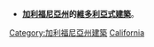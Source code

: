 {{Commons category|Victorian architecture in California}}
{{GeoGroupTemplate}}
* '''[[加利福尼亞州|加利福尼亞州]]的[[維多利亞式建築|維多利亞式建築]]'''。

[[Category:加利福尼亞州建築|Category:加利福尼亞州建築]]
[[Category:美國各州維多利亞式建築|California]]